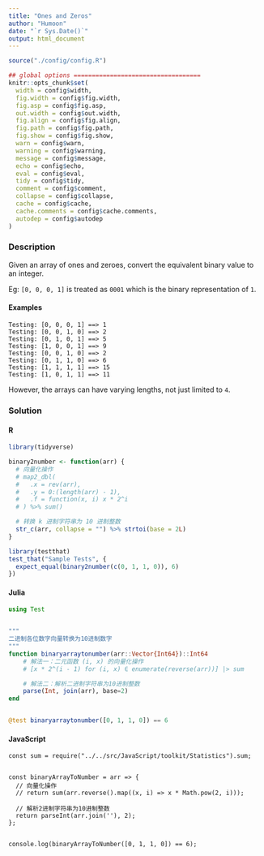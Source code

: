 ```yaml
---
title: "Ones and Zeros"
author: "Humoon"
date: "`r Sys.Date()`"
output: html_document
---
```



```r
source("./config/config.R")

## global options ===================================
knitr::opts_chunk$set(
  width = config$width,
  fig.width = config$fig.width,
  fig.asp = config$fig.asp,
  out.width = config$out.width,
  fig.align = config$fig.align,
  fig.path = config$fig.path,
  fig.show = config$fig.show,
  warn = config$warn,
  warning = config$warning,
  message = config$message,
  echo = config$echo,
  eval = config$eval,
  tidy = config$tidy,
  comment = config$comment,
  collapse = config$collapse,
  cache = config$cache,
  cache.comments = config$cache.comments,
  autodep = config$autodep
)
```



### Description


Given an array of ones and zeroes, convert the equivalent binary value to an integer.

Eg: `[0, 0, 0, 1]` is treated as `0001` which is the binary representation of `1`.

#### Examples

```
Testing: [0, 0, 0, 1] ==> 1
Testing: [0, 0, 1, 0] ==> 2
Testing: [0, 1, 0, 1] ==> 5
Testing: [1, 0, 0, 1] ==> 9
Testing: [0, 0, 1, 0] ==> 2
Testing: [0, 1, 1, 0] ==> 6
Testing: [1, 1, 1, 1] ==> 15
Testing: [1, 0, 1, 1] ==> 11
```

However, the arrays can have varying lengths, not just limited to `4`.


### Solution

#### R
```r
library(tidyverse)

binary2number <- function(arr) {
  # 向量化操作
  # map2_dbl(
  #   .x = rev(arr),
  #   .y = 0:(length(arr) - 1),
  #   .f = function(x, i) x * 2^i
  # ) %>% sum()

  # 转换 k 进制字符串为 10 进制整数
  str_c(arr, collapse = "") %>% strtoi(base = 2L)
}

library(testthat)
test_that("Sample Tests", {
  expect_equal(binary2number(c(0, 1, 1, 0)), 6)
})
```


#### Julia
```julia


using Test


"""
二进制各位数字向量转换为10进制数字
"""
function binaryarraytonumber(arr::Vector{Int64})::Int64
    # 解法一：二元函数 (i, x) 的向量化操作
    # [x * 2^(i - 1) for (i, x) ∈ enumerate(reverse(arr))] |> sum

    # 解法二：解析二进制字符串为10进制整数
    parse(Int, join(arr), base=2)
end


@test binaryarraytonumber([0, 1, 1, 0]) == 6
```


#### JavaScript

```node
const sum = require("../../src/JavaScript/toolkit/Statistics").sum;


const binaryArrayToNumber = arr => {
  // 向量化操作
  // return sum(arr.reverse().map((x, i) => x * Math.pow(2, i)));

  // 解析2进制字符串为10进制整数
  return parseInt(arr.join(''), 2);
};


console.log(binaryArrayToNumber([0, 1, 1, 0]) == 6);
```


